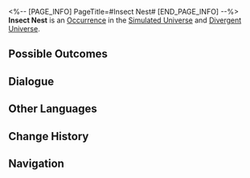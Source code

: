 <%-- [PAGE_INFO]
PageTitle=#Insect Nest#
[END_PAGE_INFO] --%>
{{Stub}}
{{Simulated Universe Event Infobox
|id            = 11101
|title         = 
|image         = Occurrence Default.png
|domains_su    = Unknown
|domains_swarm = Unknown
|domains_gng   = Unknown
|domains_du    = Unknown
|domains_und   = Unknown
|requirements  = 
|prev          = 
|next          = 
|characters    = 
|factions      = 
|order         = 071
|order_du      = 014
}}
'''Insect Nest''' is an [[Divergent Universe/Occurrence|Occurrence]] in the [[Simulated Universe]] and [[Divergent Universe]].

==Possible Outcomes==
{{Possible Outcomes
|choice_1 = Enter the Insect Nest and snuff them out!
|result_1 = Enter 3 battles with the Swarm and obtain 3 random Blessings of 1- to 2-star rarity.
|path_1   = Destruction
|modes_1  = swarm

|choice_2 = Save a Bug Bubble.
|result_2 = Obtain 1 Preservation Blessing of 1- to 2-star rarity and 1 Propagation Blessing of 1- to 2-star rarity.
|path_2   = Preservation
|modes_2  = swarm

|choice_3 = Hug it.
|result_3 = Obtain Curio: Insect Web and 1 random Component(s) of 2-star rarity.
|modes_3  = und

|choice_4 = Wait for "THEM."
|result_4 = All characters lose HP equal to 50% of their current HP, and obtain 4 random Component(s) of 1-star rarity.
|modes_4  = und

|choice_5 = Go deeper into the insect nest.
|result_5 = Everything appears to be unknown.

|choice_6 = Stop at the entrance of the nest.
|result_6 = Don't bet hastily.

|choice_7 = Hug it.
|result_7 = Obtain Negative Curio: Insect Web and 1 Blessing(s) of 3-star rarity.
|modes_7  = su,swarm,gng,du

|choice_8 = Wait for "THEM."
|result_8 = Obtain a 2-star Blessing, and all characters lose HP equal to 50% of their current HP.
|modes_8  = su,swarm,gng,du

}}
<!--
==Gameplay Notes==
* 
-->
==Dialogue==
{{Dialogue Start}}
:{{tx}}
{{Dialogue End}}

==Other Languages==
{{Other Languages
|en   = Insect Nest
|zhs  = 虫巢
|zht  = 蟲巢
|ja   = {{Rubi|蟲|むし}}の{{Rubi|巣|す}}
|ko   = 곤충집
|es   = Nido de insectos
|fr   = Nid d'insectes
|ru   = Гнездо насекомых
|th   = รังแมลง
|vi   = Tổ Côn Trùng
|de   = Insektennest
|id   = Sarang Serangga
|pt   = Ninho de Inseto
}}

==Change History==
{{Change History|1.0}}

==Navigation==
{{Occurrence Navbox}}